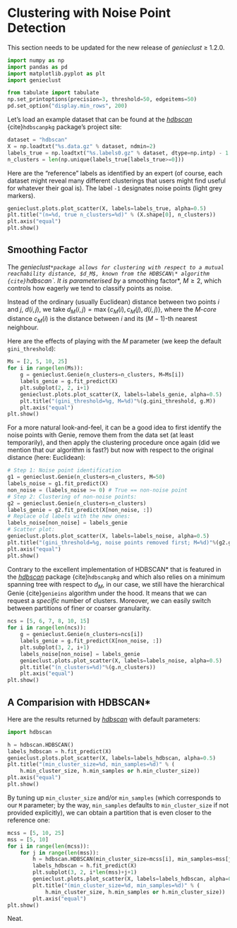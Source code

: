 # Clustering with Noise Point Detection

::::{note}
This section needs to be updated for the new release of *genieclust* ≥ 1.2.0.
::::


```python
import numpy as np
import pandas as pd
import matplotlib.pyplot as plt
import genieclust
```

```python
from tabulate import tabulate
np.set_printoptions(precision=3, threshold=50, edgeitems=50)
pd.set_option("display.min_rows", 200)
```



Let's load an example dataset that can be found
at the [*hdbscan*](https://hdbscan.readthedocs.io)
{cite}`hdbscanpkg` package's project site:

```python
dataset = "hdbscan"
X = np.loadtxt("%s.data.gz" % dataset, ndmin=2)
labels_true = np.loadtxt("%s.labels0.gz" % dataset, dtype=np.intp) - 1
n_clusters = len(np.unique(labels_true[labels_true>=0]))
```



Here are the "reference" labels as identified by an expert (of course,
each dataset might reveal many different clusterings that users might
find useful for whatever their goal is).
The label `-1` designates noise points (light grey markers).

```python
genieclust.plots.plot_scatter(X, labels=labels_true, alpha=0.5)
plt.title("(n=%d, true n_clusters=%d)" % (X.shape[0], n_clusters))
plt.axis("equal")
plt.show()
```



## Smoothing Factor


The *genieclust`*package allows for clustering with respect
to a mutual reachability distance, $d_M$,
known from the HDBSCAN\* algorithm {cite}`hdbscan`.
It is parameterised by *a smoothing factor*, $M\ge 2$, which
controls how eagerly we tend to classify points as noise.

Instead of the ordinary (usually Euclidean) distance
between two points $i$ and $j$, $d(i,j)$, we take
$d_M(i,j)=\max\{ c_M(i), c_M(j), d(i, j) \}$,
where the $M$-*core* distance $c_M(i)$ is the distance between
$i$ and its $(M-1)$-th nearest neighbour.

Here are the effects of playing with the $M$ parameter
(we keep the default `gini_threshold`):

```python
Ms = [2, 5, 10, 25]
for i in range(len(Ms)):
    g = genieclust.Genie(n_clusters=n_clusters, M=Ms[i])
    labels_genie = g.fit_predict(X)
    plt.subplot(2, 2, i+1)
    genieclust.plots.plot_scatter(X, labels=labels_genie, alpha=0.5)
    plt.title("(gini_threshold=%g, M=%d)"%(g.gini_threshold, g.M))
    plt.axis("equal")
plt.show()
```

For a more natural look-and-feel, it can be a good idea to first identify
the noise points with Genie, remove them from the data set (at least temporarily),
and then apply the clustering procedure once again
(did we mention that our algorithm is fast?)
but now with respect to the original distance (here: Euclidean):

```python
# Step 1: Noise point identification
g1 = genieclust.Genie(n_clusters=n_clusters, M=50)
labels_noise = g1.fit_predict(X)
non_noise = (labels_noise >= 0) # True == non-noise point
# Step 2: Clustering of non-noise points:
g2 = genieclust.Genie(n_clusters=n_clusters)
labels_genie = g2.fit_predict(X[non_noise, :])
# Replace old labels with the new ones:
labels_noise[non_noise] = labels_genie
# Scatter plot:
genieclust.plots.plot_scatter(X, labels=labels_noise, alpha=0.5)
plt.title("(gini_threshold=%g, noise points removed first; M=%d)"%(g2.gini_threshold, g1.M))
plt.axis("equal")
plt.show()
```


Contrary to the excellent implementation of HDBSCAN\*
that is featured in the [*hdbscan*](https://hdbscan.readthedocs.io)
package {cite}`hdbscanpkg` and which also relies on a minimum spanning tree
with respect to $d_M$, in our case,
we still have the hierarchical Genie {cite}`genieins` algorithm under the hood.
It means that we can request a *specific* number of clusters.
Moreover, we can easily switch between partitions
of finer or coarser granularity.


```python
ncs = [5, 6, 7, 8, 10, 15]
for i in range(len(ncs)):
    g = genieclust.Genie(n_clusters=ncs[i])
    labels_genie = g.fit_predict(X[non_noise, :])
    plt.subplot(3, 2, i+1)
    labels_noise[non_noise] = labels_genie
    genieclust.plots.plot_scatter(X, labels=labels_noise, alpha=0.5)
    plt.title("(n_clusters=%d)"%(g.n_clusters))
    plt.axis("equal")
plt.show()
```



## A Comparision with HDBSCAN\*


Here are the results returned by [*hdbscan*](https://hdbscan.readthedocs.io) with default parameters:

```python
import hdbscan
```

```python
h = hdbscan.HDBSCAN()
labels_hdbscan = h.fit_predict(X)
genieclust.plots.plot_scatter(X, labels=labels_hdbscan, alpha=0.5)
plt.title("(min_cluster_size=%d, min_samples=%d)" % (
    h.min_cluster_size, h.min_samples or h.min_cluster_size))
plt.axis("equal")
plt.show()
```


By tuning up `min_cluster_size` and/or `min_samples` (which corresponds
to our `M` parameter; by the way, `min_samples` defaults to `min_cluster_size`
if not provided explicitly), we can obtain a partition that is even closer
to the reference one:


```python
mcss = [5, 10, 25]
mss = [5, 10]
for i in range(len(mcss)):
    for j in range(len(mss)):
        h = hdbscan.HDBSCAN(min_cluster_size=mcss[i], min_samples=mss[j])
        labels_hdbscan = h.fit_predict(X)
        plt.subplot(3, 2, i*len(mss)+j+1)
        genieclust.plots.plot_scatter(X, labels=labels_hdbscan, alpha=0.5)
        plt.title("(min_cluster_size=%d, min_samples=%d)" % (
            h.min_cluster_size, h.min_samples or h.min_cluster_size))
        plt.axis("equal")
plt.show()
```

Neat.

